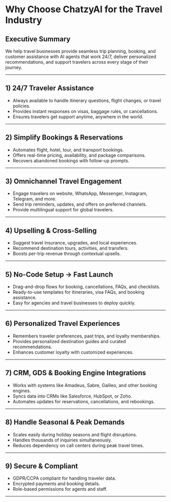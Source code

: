 # Why Choose ChatzyAI for the Travel Industry

## Executive Summary
We help travel businesses provide seamless trip planning, booking, and customer assistance with AI agents that work 24/7, deliver personalized recommendations, and support travelers across every stage of their journey.

---

## 1) 24/7 Traveler Assistance
- Always available to handle itinerary questions, flight changes, or travel policies.  
- Provides instant responses on visas, baggage rules, or cancellations.  
- Ensures travelers get support anytime, anywhere in the world.  

---

## 2) Simplify Bookings & Reservations
- Automates flight, hotel, tour, and transport bookings.  
- Offers real-time pricing, availability, and package comparisons.  
- Recovers abandoned bookings with follow-up prompts.  

---

## 3) Omnichannel Travel Engagement
- Engage travelers on website, WhatsApp, Messenger, Instagram, Telegram, and more.  
- Send trip reminders, updates, and offers on preferred channels.  
- Provide multilingual support for global travelers.  

---

## 4) Upselling & Cross-Selling
- Suggest travel insurance, upgrades, and local experiences.  
- Recommend destination tours, activities, and transfers.  
- Boosts per-trip revenue through contextual upsells.  

---

## 5) No-Code Setup → Fast Launch
- Drag-and-drop flows for booking, cancellations, FAQs, and checklists.  
- Ready-to-use templates for itineraries, visa FAQs, and booking assistance.  
- Easy for agencies and travel businesses to deploy quickly.  

---

## 6) Personalized Travel Experiences
- Remembers traveler preferences, past trips, and loyalty memberships.  
- Provides personalized destination guides and curated recommendations.  
- Enhances customer loyalty with customized experiences.  

---

## 7) CRM, GDS & Booking Engine Integrations
- Works with systems like Amadeus, Sabre, Galileo, and other booking engines.  
- Syncs data into CRMs like Salesforce, HubSpot, or Zoho.  
- Automates updates for reservations, cancellations, and rebookings.  

---

## 8) Handle Seasonal & Peak Demands
- Scales easily during holiday seasons and flight disruptions.  
- Handles thousands of inquiries simultaneously.  
- Reduces dependency on call centers during peak travel times.  

---

## 9) Secure & Compliant
- GDPR/CCPA compliant for handling traveler data.  
- Encrypted payments and booking details.  
- Role-based permissions for agents and staff.  

---


<Card title="Create your Travel agent" icon="plane" href="https://app.chatzy.ai/templates?tab=all-agents">
  
</Card>

